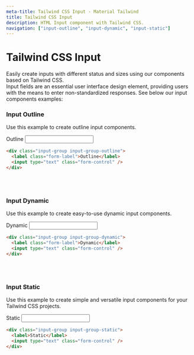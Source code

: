 ```yaml
---
meta-title: Tailwind CSS Input - Material Tailwind
title: Tailwind CSS Input
description: HTML Input component with Tailwind CSS.
navigation: ["input-outline", "input-dynamic", "input-static"]
---
```


# Tailwind CSS Input

Easily create inputs with different status and sizes using our components based on Tailwind CSS.
<br/>
Input fields are an essential user interface design element, providing users with the means to enter non-standardized responses. See below our input components examples:
<br/>

### Input Outline 
Use this example to create outline input components.
<br/>
<ComponentCard id="input-outline">
<div class="input-group input-group-outline">
  <label class="form-label">Outline</label>
  <input type="text" class="form-control" />
</div>
</ComponentCard>

```html showLineNumbers
<div class="input-group input-group-outline">
  <label class="form-label">Outline</label>
  <input type="text" class="form-control" />
</div>
```
<br/>
<br/>

### Input Dynamic 
Use this example to create easy-to-use dynamic input components.
<br/>
<ComponentCard id="input-dynamic">
<div class="input-group input-group-dynamic">
  <label class="form-label">Dynamic</label>
  <input type="text" class="form-control" />
</div>
</ComponentCard>

```html showLineNumbers
<div class="input-group input-group-dynamic">
  <label class="form-label">Dynamic</label>
  <input type="text" class="form-control" />
</div>
```
<br/>
<br/>

### Input Static 
Use this example to create simple and versatile input components for your Tailwind CSS projects.
<br/>
<ComponentCard id="input-static">
<div class="input-group input-group-static">
  <label>Static</label>
  <input type="text" class="form-control" />
</div>
</ComponentCard>

```html showLineNumbers
<div class="input-group input-group-static">
  <label>Static</label>
  <input type="text" class="form-control" />
</div>
```